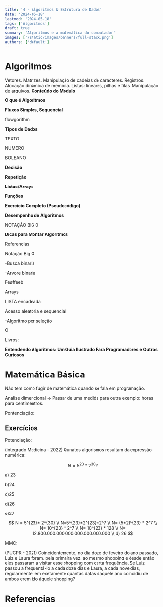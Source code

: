 ```yaml
---
title: '4 - Algoritmos & Estrutura de Dados'
date: '2024-05-18'
lastmod: '2024-05-18'
tags: ['Algoritmos']
draft: true
summary: 'Algoritmos e a matemática do computador'
images: ['/static/images/banners/full-stack.png']
authors: ['default']
---
```


# Algoritmos
Vetores. Matrizes. Manipulação de cadeias de caracteres. Registros. Alocação dinâmica de
memória. Listas: lineares, pilhas e filas. Manipulação de arquivos.
**Conteúdo do Módulo**

**O que é Algoritmos**

**Fluxos Simples, Sequencial**

flowgorithm

**Tipos de Dados**

TEXTO

NUMERO

BOLEANO

**Decisão**

**Repetição**

**Listas/Arrays**

**Funções**

**Exercício Completo (Pseudocódigo)**

**Desempenho de Algoritmos**

NOTAÇÃO BIG 0

**Dicas para Montar Algoritmos**

Referencias

Notação Big O

-Busca binaria

-Arvore binaria

Feøffeeb

Arrays

LISTA encadeada

Acesso aleatória e sequencial 

-Algoritmo  por seleção 

O

Livros:

**Entendendo Algoritmos: Um Guia Ilustrado Para Programadores e Outros Curiosos**

# Matemática Básica

Não tem como fugir de matemática quando se fala em programação.

Analise dimencional → Passar de uma medida para outra exemplo: horas para centimentros.

Pontenciação: 

## Exercícios

Potenciação:

(integrado Medicina - 2022) Qunatos algorismos resultam da expressão numérica:

$$
N = 5^{23}* 2^{30}?
$$

a) 23

b)24

c)25

d)26

e)27

$$
N = 5^{23}* 2^{30} \\  N=5^{23}*2^{23}*2^7 \\ N= (5*2)^{23} * 2^7 \\  N= 10^{23} * 2^7 \\   N= 10^{23} * 128 \\ N= 12.800.000.000.000.000.000.000.000 \\ d) 26
$$

MMC:

(PUCPR - 2021) Coincidentemente,  no dia doze de feveiro do ano passado, Luiz e Laura foram, pela primaira vez, ao mesmo shopping e desde então eles passaram a visitar esse shopping com certa frequência. Se Luiz passou a frequentá-lo a cada doze dias e Laura, a cada nove dias, regularmente, em exetamente quantas datas daquele ano coincidiu de ambos erem ido áquele shopping?

# Referencias